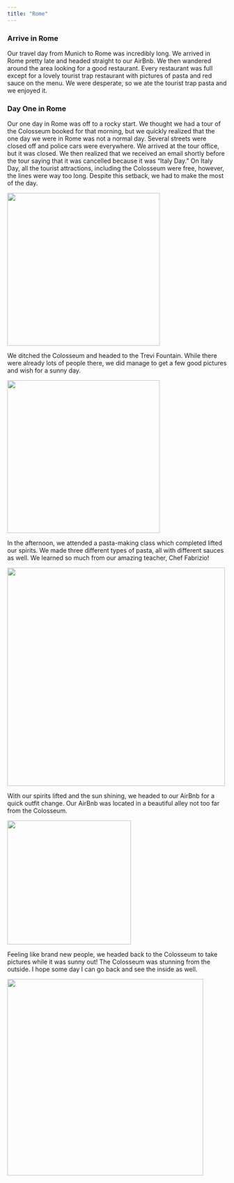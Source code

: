 ```yaml
---
title: "Rome"
---
```


### Arrive in Rome

Our travel day from Munich to Rome was incredibly long. We arrived in Rome pretty late and headed straight to our AirBnb. We then wandered around the area looking for a good restaurant. Every restaurant was full except for a lovely tourist trap restaurant with pictures of pasta and red sauce on the menu. We were desperate, so we ate the tourist trap pasta and we enjoyed it.

### Day One in Rome

Our one day in Rome was off to a rocky start. We thought we had a tour of the Colosseum booked for that morning, but we quickly realized that the one day we were in Rome was not a normal day. Several streets were closed off and police cars were everywhere. We arrived at the tour office, but it was closed. We then realized that we received an email shortly before the tour saying that it was cancelled because it was "Italy Day." On Italy Day, all the tourist attractions, including the Colosseum were free, however, the lines were way too long. Despite this setback, we had to make the most of the day.

![](images/Rome2.jpg){fig-align="center" width="350"}

We ditched the Colosseum and headed to the Trevi Fountain. While there were already lots of people there, we did manage to get a few good pictures and wish for a sunny day.

![](images/Rome1.png){fig-align="center" width="350"}

In the afternoon, we attended a pasta-making class which completed lifted our spirits. We made three different types of pasta, all with different sauces as well. We learned so much from our amazing teacher, Chef Fabrizio!

![](images/RomeCollage.png){fig-align="center" width="500"}

With our spirits lifted and the sun shining, we headed to our AirBnb for a quick outfit change. Our AirBnb was located in a beautiful alley not too far from the Colosseum.

![](images/Rome7.png){fig-align="center" width="284"}

Feeling like brand new people, we headed back to the Colosseum to take pictures while it was sunny out! The Colosseum was stunning from the outside. I hope some day I can go back and see the inside as well.

![](images/Rome8.png){fig-align="center" width="450"}
